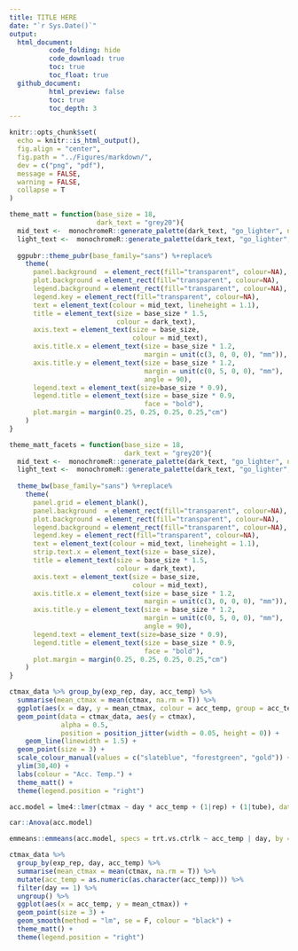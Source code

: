 ```yaml
---
title: TITLE HERE
date: "`r Sys.Date()`"
output: 
  html_document:
          code_folding: hide
          code_download: true
          toc: true
          toc_float: true
  github_document:
          html_preview: false
          toc: true
          toc_depth: 3
---
```


```r
knitr::opts_chunk$set(
  echo = knitr::is_html_output(),
  fig.align = "center",
  fig.path = "../Figures/markdown/",
  dev = c("png", "pdf"),
  message = FALSE,
  warning = FALSE,
  collapse = T
)

theme_matt = function(base_size = 18,
                      dark_text = "grey20"){
  mid_text <-  monochromeR::generate_palette(dark_text, "go_lighter", n_colours = 5)[2]
  light_text <-  monochromeR::generate_palette(dark_text, "go_lighter", n_colours = 5)[3]
  
  ggpubr::theme_pubr(base_family="sans") %+replace% 
    theme(
      panel.background  = element_rect(fill="transparent", colour=NA), 
      plot.background = element_rect(fill="transparent", colour=NA), 
      legend.background = element_rect(fill="transparent", colour=NA),
      legend.key = element_rect(fill="transparent", colour=NA),
      text = element_text(colour = mid_text, lineheight = 1.1),
      title = element_text(size = base_size * 1.5,
                           colour = dark_text),
      axis.text = element_text(size = base_size,
                               colour = mid_text),
      axis.title.x = element_text(size = base_size * 1.2,
                                  margin = unit(c(3, 0, 0, 0), "mm")),
      axis.title.y = element_text(size = base_size * 1.2,
                                  margin = unit(c(0, 5, 0, 0), "mm"), 
                                  angle = 90),
      legend.text = element_text(size=base_size * 0.9),
      legend.title = element_text(size = base_size * 0.9, 
                                  face = "bold"),
      plot.margin = margin(0.25, 0.25, 0.25, 0.25,"cm")
    )
}

theme_matt_facets = function(base_size = 18,
                             dark_text = "grey20"){
  mid_text <-  monochromeR::generate_palette(dark_text, "go_lighter", n_colours = 5)[2]
  light_text <-  monochromeR::generate_palette(dark_text, "go_lighter", n_colours = 5)[3]
  
  theme_bw(base_family="sans") %+replace% 
    theme(
      panel.grid = element_blank(),
      panel.background  = element_rect(fill="transparent", colour=NA), 
      plot.background = element_rect(fill="transparent", colour=NA), 
      legend.background = element_rect(fill="transparent", colour=NA),
      legend.key = element_rect(fill="transparent", colour=NA),
      text = element_text(colour = mid_text, lineheight = 1.1),
      strip.text.x = element_text(size = base_size),
      title = element_text(size = base_size * 1.5,
                           colour = dark_text),
      axis.text = element_text(size = base_size,
                               colour = mid_text),
      axis.title.x = element_text(size = base_size * 1.2,
                                  margin = unit(c(3, 0, 0, 0), "mm")),
      axis.title.y = element_text(size = base_size * 1.2,
                                  margin = unit(c(0, 5, 0, 0), "mm"), 
                                  angle = 90),
      legend.text = element_text(size=base_size * 0.9),
      legend.title = element_text(size = base_size * 0.9, 
                                  face = "bold"),
      plot.margin = margin(0.25, 0.25, 0.25, 0.25,"cm")
    )
}
```

```r
ctmax_data %>% group_by(exp_rep, day, acc_temp) %>% 
  summarise(mean_ctmax = mean(ctmax, na.rm = T)) %>% 
  ggplot(aes(x = day, y = mean_ctmax, colour = acc_temp, group = acc_temp)) + 
  geom_point(data = ctmax_data, aes(y = ctmax), 
             alpha = 0.5, 
             position = position_jitter(width = 0.05, height = 0)) +
    geom_line(linewidth = 1.5) + 
  geom_point(size = 3) + 
  scale_colour_manual(values = c("slateblue", "forestgreen", "gold")) + 
  ylim(30,40) + 
  labs(colour = "Acc. Temp.") +
  theme_matt() + 
  theme(legend.position = "right")
```

```r

acc.model = lme4::lmer(ctmax ~ day * acc_temp + (1|rep) + (1|tube), data = ctmax_data)

car::Anova(acc.model)

emmeans::emmeans(acc.model, specs = trt.vs.ctrlk ~ acc_temp | day, by = "day", ref = 2) %>% emmeans::contrast() %>%  plot()

```

```r

ctmax_data %>% 
  group_by(exp_rep, day, acc_temp) %>% 
  summarise(mean_ctmax = mean(ctmax, na.rm = T)) %>% 
  mutate(acc_temp = as.numeric(as.character(acc_temp))) %>% 
  filter(day == 1) %>% 
  ungroup() %>% 
  ggplot(aes(x = acc_temp, y = mean_ctmax)) + 
  geom_point(size = 3) + 
  geom_smooth(method = "lm", se = F, colour = "black") + 
  theme_matt() + 
  theme(legend.position = "right")

```


